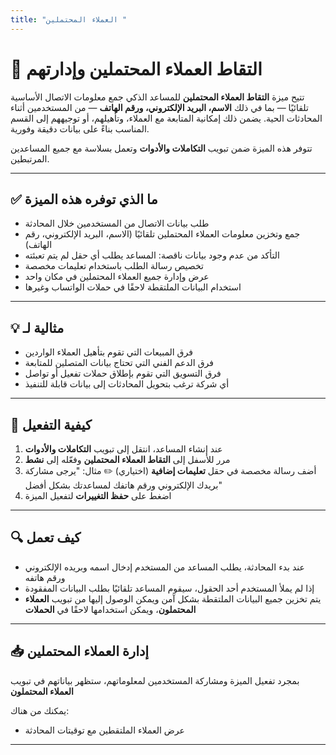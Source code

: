 ```yaml
---
title: "العملاء المحتملين "
---
```

# 📇 التقاط العملاء المحتملين وإدارتهم

تتيح ميزة **التقاط العملاء المحتملين** للمساعد الذكي جمع معلومات الاتصال الأساسية تلقائيًا — بما في ذلك **الاسم، البريد الإلكتروني، ورقم الهاتف** — من المستخدمين أثناء المحادثات الحية. يضمن ذلك إمكانية المتابعة مع العملاء، وتأهيلهم، أو توجيههم إلى القسم المناسب بناءً على بيانات دقيقة وفورية.

تتوفر هذه الميزة ضمن تبويب **التكاملات والأدوات** وتعمل بسلاسة مع جميع المساعدين المرتبطين.

---

## ✅ ما الذي توفره هذه الميزة

* طلب بيانات الاتصال من المستخدمين خلال المحادثة
* جمع وتخزين معلومات العملاء المحتملين تلقائيًا (الاسم، البريد الإلكتروني، رقم الهاتف)
* التأكد من عدم وجود بيانات ناقصة: المساعد يطلب أي حقل لم يتم تعبئته
* تخصيص رسالة الطلب باستخدام تعليمات مخصصة
* عرض وإدارة جميع العملاء المحتملين في مكان واحد
* استخدام البيانات الملتقطة لاحقًا في حملات الواتساب وغيرها

---

## 💡 مثالية لـ

* فرق المبيعات التي تقوم بتأهيل العملاء الواردين
* فرق الدعم الفني التي تحتاج بيانات المتصلين للمتابعة
* فرق التسويق التي تقوم بإطلاق حملات تفعيل أو تواصل
* أي شركة ترغب بتحويل المحادثات إلى بيانات قابلة للتنفيذ

---

## 🔧 كيفية التفعيل

1. عند إنشاء المساعد، انتقل إلى تبويب **التكاملات والأدوات**
2. مرر للأسفل إلى **التقاط العملاء المحتملين** وفعّله إلى **نشط**
3. أضف رسالة مخصصة في حقل **تعليمات إضافية** (اختياري)
   ✏️ مثال: "يرجى مشاركة بريدك الإلكتروني ورقم هاتفك لمساعدتك بشكل أفضل"
4. اضغط على **حفظ التغييرات** لتفعيل الميزة

---

## 🔍 كيف تعمل

* عند بدء المحادثة، يطلب المساعد من المستخدم إدخال اسمه وبريده الإلكتروني ورقم هاتفه
* إذا لم يملأ المستخدم أحد الحقول، سيقوم المساعد تلقائيًا بطلب البيانات المفقودة
* يتم تخزين جميع البيانات الملتقطة بشكل آمن ويمكن الوصول إليها من تبويب **العملاء المحتملون**، ويمكن استخدامها لاحقًا في **الحملات**

---

## 📥 إدارة العملاء المحتملين

بمجرد تفعيل الميزة ومشاركة المستخدمين لمعلوماتهم، ستظهر بياناتهم في تبويب **العملاء المحتملون**

يمكنك من هناك:

* عرض العملاء الملتقطين مع توقيتات المحادثة

---


